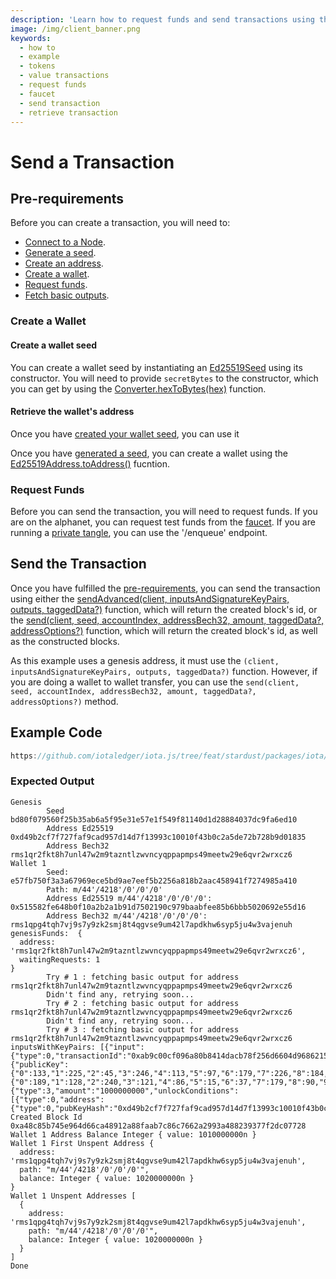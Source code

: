 ```yaml
---
description: 'Learn how to request funds and send transactions using the iota.js client library.'
image: /img/client_banner.png
keywords:
  - how to
  - example
  - tokens
  - value transactions
  - request funds
  - faucet
  - send transaction
  - retrieve transaction
---
```



# Send a Transaction

<WalletTransactionRecomendation />

## Pre-requirements

Before you can create a transaction, you will need to:

- [Connect to a Node](simple.mdx).
- [Generate a seed](address.mdx#generate-a-seed).
- [Create an address](address.mdx#create-an-address).
- [Create a wallet](#create-a-walllet).
- [Request funds](#request-funds).
- [Fetch basic outputs](#fetch-basic-outputs).

### Create a Wallet

#### Create a wallet seed

You can create a wallet seed by instantiating an [Ed25519Seed](../references/client/classes/Ed25519Seed.md) using its constructor.
You will need to provide `secretBytes` to the constructor, which you can get by using the [Converter.hexToBytes(hex)](../references/util/classes/Converter.md#hextobytes) function.

#### Retrieve the wallet's address

Once you have [created your wallet seed](#create-a-wallet-seed), you can use it

Once you have [generated a seed](#generate-a-seed), you can create a wallet using the [Ed25519Address.toAddress()](../references/client/classes/Ed25519Address.md#toaddress) fucntion.

### Request Funds

Before you can send the transaction, you will need to request funds. If you are on the alphanet, you can request test
funds from the [faucet](https://faucet.alphanet.iotaledger.net/api/enqueue). If you are running a [private tangle](https://wiki.iota.org/hornet/how_tos/private_tangle),
you can use the '/enqueue' endpoint.

## Send the Transaction

Once you have fulfilled the [pre-requirements](#pre-requirements), you can send the transaction using either the [sendAdvanced(client, inputsAndSignatureKeyPairs, outputs, taggedData?)](../references/client/api_ref.md#sendadvanced) function, which will return the created block's id, or the [send(client, seed, accountIndex, addressBech32, amount, taggedData?, addressOptions?)](../references/client/api_ref.md#send) function, which will return the created block's id, as well as the constructed blocks.

As this example uses a genesis address, it must use the `(client, inputsAndSignatureKeyPairs, outputs, taggedData?)` function. However, if you are doing a wallet to wallet transfer, you can use the `send(client, seed, accountIndex, addressBech32, amount, taggedData?, addressOptions?)` method.

## Example Code

```ts reference
https://github.com/iotaledger/iota.js/tree/feat/stardust/packages/iota/examples/transaction/src/index.ts
```

### Expected Output

```plaintext
Genesis
        Seed bd80f079560f25b35ab6a5f95e31e57e1f549f81140d1d28884037dc9fa6ed10
        Address Ed25519 0xd49b2cf7f727faf9cad957d14d7f13993c10010f43b0c2a5de72b728b9d01835
        Address Bech32 rms1qr2fkt8h7unl47w2m9tazntlzwvncyqppapmps49meetw29e6qvr2wrxcz6
Wallet 1
        Seed: e57fb750f3a3a67969ece5bd9ae7eef5b2256a818b2aac458941f7274985a410
        Path: m/44'/4218'/0'/0'/0'
        Address Ed25519 m/44'/4218'/0'/0'/0': 0x515582fe648b0f10a2b2a1b91d7502190c979baabfee85b6bbb5020692e55d16
        Address Bech32 m/44'/4218'/0'/0'/0': rms1qpg4tqh7vj9s7y9zk2smj8t4qgvse9um42l7apdkhw6syp5ju4w3vajenuh
genesisFunds:  {
  address: 'rms1qr2fkt8h7unl47w2m9tazntlzwvncyqppapmps49meetw29e6qvr2wrxcz6',
  waitingRequests: 1
}
        Try # 1 : fetching basic output for address  rms1qr2fkt8h7unl47w2m9tazntlzwvncyqppapmps49meetw29e6qvr2wrxcz6
        Didn't find any, retrying soon...
        Try # 2 : fetching basic output for address  rms1qr2fkt8h7unl47w2m9tazntlzwvncyqppapmps49meetw29e6qvr2wrxcz6
        Didn't find any, retrying soon...
        Try # 3 : fetching basic output for address  rms1qr2fkt8h7unl47w2m9tazntlzwvncyqppapmps49meetw29e6qvr2wrxcz6
inputsWithKeyPairs: [{"input":{"type":0,"transactionId":"0xab9c00cf096a80b8414dacb78f256d6604d968621533ca5a314c690392d5bd3d","transactionOutputIndex":0},"addressKeyPair":{"publicKey":{"0":133,"1":225,"2":45,"3":246,"4":113,"5":97,"6":179,"7":226,"8":184,"9":195,"10":212,"11":50,"12":205,"13":196,"14":138,"15":221,"16":95,"17":3,"18":229,"19":242,"20":69,"21":223,"22":2,"23":212,"24":169,"25":203,"26":248,"27":141,"28":222,"29":162,"30":252,"31":176},"privateKey":{"0":189,"1":128,"2":240,"3":121,"4":86,"5":15,"6":37,"7":179,"8":90,"9":182,"10":165,"11":249,"12":94,"13":49,"14":229,"15":126,"16":31,"17":84,"18":159,"19":129,"20":20,"21":13,"22":29,"23":40,"24":136,"25":64,"26":55,"27":220,"28":159,"29":166,"30":237,"31":16,"32":133,"33":225,"34":45,"35":246,"36":113,"37":97,"38":179,"39":226,"40":184,"41":195,"42":212,"43":50,"44":205,"45":196,"46":138,"47":221,"48":95,"49":3,"50":229,"51":242,"52":69,"53":223,"54":2,"55":212,"56":169,"57":203,"58":248,"59":141,"60":222,"61":162,"62":252,"63":176}},"consumingOutput":{"type":3,"amount":"1000000000","unlockConditions":[{"type":0,"address":{"type":0,"pubKeyHash":"0xd49b2cf7f727faf9cad957d14d7f13993c10010f43b0c2a5de72b728b9d01835"}}]}}]
Created Block Id 0xa48c85b745e964d66ca48912a88faab7c86c7662a2993a488239377f2dc07728
Wallet 1 Address Balance Integer { value: 1010000000n }
Wallet 1 First Unspent Address {
  address: 'rms1qpg4tqh7vj9s7y9zk2smj8t4qgvse9um42l7apdkhw6syp5ju4w3vajenuh',
  path: "m/44'/4218'/0'/0'/0'",
  balance: Integer { value: 1020000000n }
}
Wallet 1 Unspent Addresses [
  {
    address: 'rms1qpg4tqh7vj9s7y9zk2smj8t4qgvse9um42l7apdkhw6syp5ju4w3vajenuh',
    path: "m/44'/4218'/0'/0'/0'",
    balance: Integer { value: 1020000000n }
  }
]
Done
```
